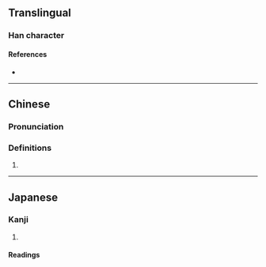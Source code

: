 {{character info/new}}
==Translingual==

===Han character===
{{Han char|rn=86|rad=火|as=14|sn=18|four=91827|canj=FMBB|ids=⿰火需}}

====References====
* {{Han ref|kx=0685.230|dkj=19507|dj=1098.120|hdz=32243.010|uh=71F8|ud=29176|bh=C277|bd=49783}}

----

==Chinese==
{{zh-forms}}

===Pronunciation===
{{zh-pron
|m=rú
|cat=
}}

===Definitions===
{{zh-hanzi}}

# {{rfdef|zh}}

----

==Japanese==

===Kanji===
{{ja-kanji|grade=|rs=火14}}

# {{rfdef|ja|sort=火14}}

====Readings====
{{ja-readings|on=[[じゅ]] (ju), [[にゅ]] (nyu), [[だん]] (dan)|kun=[[あたためる]] (atatameru)}}
